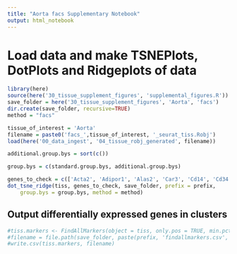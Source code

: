 ```yaml
---
title: "Aorta facs Supplementary Notebook"
output: html_notebook
---
```


# Load data and make TSNEPlots, DotPlots and Ridgeplots of data

```r
library(here)
source(here('30_tissue_supplement_figures', 'supplemental_figures.R'))
save_folder = here('30_tissue_supplement_figures', 'Aorta', 'facs')
dir.create(save_folder, recursive=TRUE)
method = "facs"

tissue_of_interest = 'Aorta'
filename = paste0('facs_',tissue_of_interest, '_seurat_tiss.Robj')
load(here('00_data_ingest', '04_tissue_robj_generated', filename))

additional.group.bys = sort(c())

group.bys = c(standard.group.bys, additional.group.bys)

genes_to_check = c(['Acta2', 'Adipor1', 'Alas2', 'Car3', 'Cd14', 'Cd34', 'Cd3e', 'Cd74', 'Cdh5', 'Col1a2', 'Col6a3', 'Dcn', 'Epcam', 'Fabp4', 'Fap', 'Gypa', 'H2-Aa', 'H2-Ab1', 'Icam1', 'Kit', 'Krt5', 'Krt8', 'Laptm5', 'Myh11', 'Myocd', 'Pdgfra', 'Pecam1', 'Ptprc', 'S100a4', 'Selplg', 'Sox18', 'Syk', 'Tagln', 'Tek', 'Timp2', 'Vcam1', 'Vegfa', 'Vim', 'Vwf'])
dot_tsne_ridge(tiss, genes_to_check, save_folder, prefix = prefix,
    group.bys = group.bys, method = method)
```

## Output differentially expressed genes in clusters

```r
#tiss.markers <- FindAllMarkers(object = tiss, only.pos = TRUE, min.pct = 0.25, thresh.use = 0.25)
#filename = file.path(save_folder, paste(prefix, 'findallmarkers.csv', sep='_'))
#write.csv(tiss.markers, filename)
```
